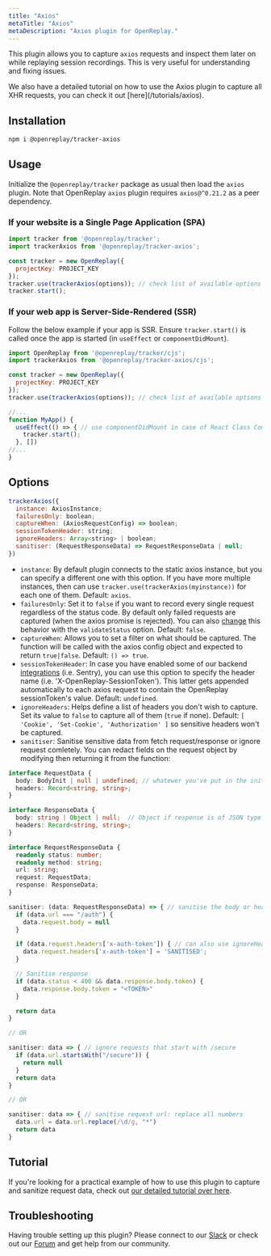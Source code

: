 ```yaml
---
title: "Axios"
metaTitle: "Axios"
metaDescription: "Axios plugin for OpenReplay."
---
```



This plugin allows you to capture `axios` requests and inspect them later on while replaying session recordings. This is very useful for understanding and fixing issues.

<Aside type="tip">
  We also have a detailed tutorial on how to use the Axios plugin to capture all XHR requests, you can check it out [here](/tutorials/axios).
</Aside>



## Installation

```bash
npm i @openreplay/tracker-axios
```

## Usage

Initialize the `@openreplay/tracker` package as usual then load the `axios` plugin. Note that OpenReplay `axios` plugin requires `axios@^0.21.2` as a peer dependency.

### If your website is a Single Page Application (SPA)

```js
import tracker from '@openreplay/tracker';
import trackerAxios from '@openreplay/tracker-axios';

const tracker = new OpenReplay({
  projectKey: PROJECT_KEY
});
tracker.use(trackerAxios(options)); // check list of available options below
tracker.start();
```

### If your web app is Server-Side-Rendered (SSR)

Follow the below example if your app is SSR. Ensure `tracker.start()` is called once the app is started (in `useEffect` or `componentDidMount`).

```js
import OpenReplay from '@openreplay/tracker/cjs';
import trackerAxios from '@openreplay/tracker-axios/cjs';

const tracker = new OpenReplay({
  projectKey: PROJECT_KEY
});
tracker.use(trackerAxios(options)); // check list of available options below

//...
function MyApp() {
  useEffect(() => { // use componentDidMount in case of React Class Component
    tracker.start();
  }, [])
//...
}
```

## Options

```js
trackerAxios({
  instance: AxiosInstance;
  failuresOnly: boolean;
  captureWhen: (AxiosRequestConfig) => boolean;
  sessionTokenHeader: string;
  ignoreHeaders: Array<string> | boolean;
  sanitiser: (RequestResponseData) => RequestResponseData | null;
})
```

- `instance`: By default plugin connects to the static axios instance, but you can specify a different one with this option. If you have more multiple instances, then can use `tracker.use(trackerAxios(myinstance))` for each one of them. Default: `axios`.
- `failuresOnly`: Set it to `false` if you want to record every single request regardless of the status code. By default only failed requests are captured (when the axios promise is rejected). You can also [change](https://github.com/axios/axios#request-config) this behavior with the `validateStatus` option. Default: `false`.
- `captureWhen`: Allows you to set a filter on what should be captured. The function will be called with the axios config object and expected to return `true|false`. Default: `() => true`.
- `sessionTokenHeader`: In case you have enabled some of our backend [integrations](/integrations) (i.e. Sentry), you can use this option to specify the header name (i.e. 'X-OpenReplay-SessionToken'). This latter gets appended automatically to each axios request to contain the OpenReplay sessionToken's value. Default: `undefined`.
- `ignoreHeaders`: Helps define a list of headers you don't wish to capture. Set its value to `false` to capture all of them (`true` if none). Default: `[ 'Cookie', 'Set-Cookie', 'Authorization' ]` so sensitive headers won't be captured.
- `sanitiser`: Sanitise sensitive data from fetch request/response or ignore request comletely. You can redact fields on the request object by modifying then returning it from the function:

```typescript
interface RequestData {
  body: BodyInit | null | undefined; // whatewer you've put in the init.body in fetch(url, init)
  headers: Record<string, string>;
}

interface ResponseData {
  body: string | Object | null;  // Object if response is of JSON type
  headers: Record<string, string>;
}

interface RequestResponseData {
  readonly status: number;
  readonly method: string;
  url: string;
  request: RequestData;
  response: ResponseData;
}

sanitiser: (data: RequestResponseData) => { // sanitise the body or headers
  if (data.url === "/auth") {
    data.request.body = null
  }

  if (data.request.headers['x-auth-token']) { // can also use ignoreHeaders option instead
    data.request.headers['x-auth-token'] = 'SANITISED';
  }

  // Sanitise response
  if (data.status < 400 && data.response.body.token) {
    data.response.body.token = "<TOKEN>"  
  }

  return data
}

// OR

sanitiser: data => { // ignore requests that start with /secure
  if (data.url.startsWith("/secure")) {
    return null
  }
  return data
}

// OR

sanitiser: data => { // sanitise request url: replace all numbers
  data.url = data.url.replace(/\d/g, "*")
  return data
}
```

## Tutorial
If you're looking for a practical example of how to use this plugin to capture and sanitize request data, check out [our detailed tutorial over here](/tutorials/axios).


## Troubleshooting

Having trouble setting up this plugin? Please connect to our [Slack](https://slack.openreplay.com) or check out our [Forum](https://forum.openreplay.com) and get help from our community.
